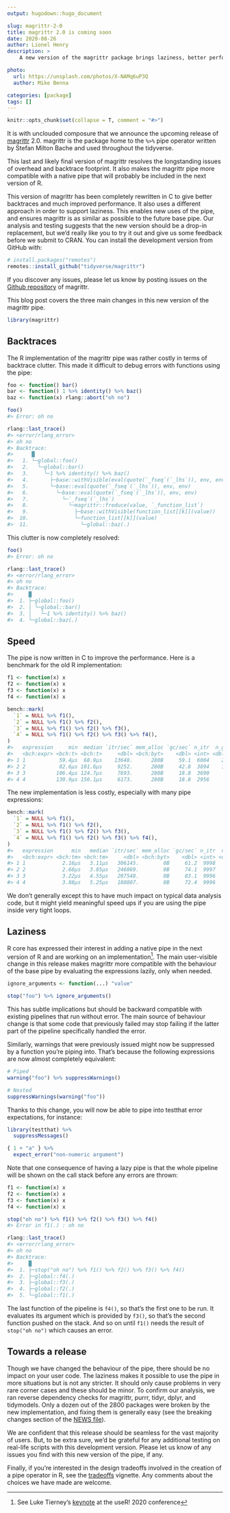 ```yaml
---
output: hugodown::hugo_document

slug: magrittr-2-0
title: magrittr 2.0 is coming soon
date: 2020-08-26
author: Lionel Henry
description: >
    A new version of the magrittr package brings laziness, better performance, and leaner backtraces for debugging errors.

photo:
  url: https://unsplash.com/photos/X-NAMq6uP3Q
  author: Mike Benna

categories: [package]
tags: []
---
```


```r
knitr::opts_chunk$set(collapse = T, comment = "#>")
```

It is with unclouded composure that we announce the upcoming release of [magrittr](https://magrittr.tidyverse.org/) 2.0. magrittr is the package home to the `%>%` pipe operator written by Stefan Milton Bache and used throughout the tidyverse.

This last and likely final version of magrittr resolves the longstanding issues of overhead and backtrace footprint. It also makes the magrittr pipe more compatible with a native pipe that will probably be included in the next version of R.

This version of magrittr has been completely rewritten in C to give better backtraces and much improved performance. It also uses a different approach in order to support laziness. This enables new uses of the pipe, and ensures magrittr is as similar as possible to the future base pipe. Our analysis and testing suggests that the new version should be a drop-in replacement, but we'd really like you to try it out and give us some feedback before we submit to CRAN. You can install the development version from GitHub with:

```r
# install.packages("remotes")
remotes::install_github("tidyverse/magrittr")
```

If you discover any issues, please let us know by posting issues on the [Github repository](https://github.com/tidyverse/magrittr) of magrittr.

This blog post covers the three main changes in this new version of the magrittr pipe.

```r
library(magrittr)
```


## Backtraces

The R implementation of the magrittr pipe was rather costly in terms of backtrace clutter. This made it difficult to debug errors with functions using the pipe:

```r
foo <- function() bar()
bar <- function() 1 %>% identity() %>% baz()
baz <- function(x) rlang::abort("oh no")

foo()
#> Error: oh no

rlang::last_trace()
#> <error/rlang_error>
#> oh no
#> Backtrace:
#>      █
#>   1. └─global::foo()
#>   2.   └─global::bar()
#>   3.     └─1 %>% identity() %>% baz()
#>   4.       ├─base::withVisible(eval(quote(`_fseq`(`_lhs`)), env, env))
#>   5.       └─base::eval(quote(`_fseq`(`_lhs`)), env, env)
#>   6.         └─base::eval(quote(`_fseq`(`_lhs`)), env, env)
#>   7.           └─`_fseq`(`_lhs`)
#>   8.             └─magrittr::freduce(value, `_function_list`)
#>   9.               ├─base::withVisible(function_list[[k]](value))
#>  10.               └─function_list[[k]](value)
#>  11.                 └─global::baz(.)
```

This clutter is now completely resolved:

```r
foo()
#> Error: oh no

rlang::last_trace()
#> <error/rlang_error>
#> oh no
#> Backtrace:
#>     █
#>  1. ├─global::foo()
#>  2. │ └─global::bar()
#>  3. │   └─1 %>% identity() %>% baz()
#>  4. └─global::baz(.)
```


## Speed

The pipe is now written in C to improve the performance. Here is a benchmark for the old R implementation:

```r
f1 <- function(x) x
f2 <- function(x) x
f3 <- function(x) x
f4 <- function(x) x

bench::mark(
  `1` = NULL %>% f1(),
  `2` = NULL %>% f1() %>% f2(),
  `3` = NULL %>% f1() %>% f2() %>% f3(),
  `4` = NULL %>% f1() %>% f2() %>% f3() %>% f4(),
)
#>   expression     min  median `itr/sec` mem_alloc `gc/sec` n_itr  n_gc
#>   <bch:expr> <bch:t> <bch:t>     <dbl> <bch:byt>    <dbl> <int> <dbl>
#> 1 1           59.4µs  68.9µs    13648.      280B     59.1  6004    26
#> 2 2           82.6µs 101.6µs     9252.      280B     42.8  3894    18
#> 3 3          106.4µs 124.7µs     7693.      280B     18.8  3690     9
#> 4 4          130.9µs 156.1µs     6173.      280B     18.8  2956     9
```

The new implementation is less costly, especially with many pipe expressions:

```r
bench::mark(
  `1` = NULL %>% f1(),
  `2` = NULL %>% f1() %>% f2(),
  `3` = NULL %>% f1() %>% f2() %>% f3(),
  `4` = NULL %>% f1() %>% f2() %>% f3() %>% f4(),
)
#>   expression      min   median `itr/sec` mem_alloc `gc/sec` n_itr  n_gc
#>   <bch:expr> <bch:tm> <bch:tm>     <dbl> <bch:byt>    <dbl> <int> <dbl>
#> 1 1            2.16µs   3.11µs   306145.        0B     61.2  9998     2
#> 2 2            2.68µs   3.85µs   246869.        0B     74.1  9997     3
#> 3 3            3.22µs   4.55µs   207548.        0B     83.1  9996     4
#> 4 4            3.88µs   5.25µs   180807.        0B     72.4  9996     4
```

We don't generally except this to have much impact on typical data analysis code, but it might yield meaningful speed ups if you are using the pipe inside very tight loops.


## Laziness

R core has expressed their interest in adding a native pipe in the next version of R and are working on an implementation[^1]. The main user-visible change in this release makes magrittr more compatible with the behaviour of the base pipe by evaluating the expressions lazily, only when needed.

[^1]: See Luke Tierney's [keynote](https://youtu.be/X_eDHNVceCU?t=3099) at the useR! 2020 conference

```r
ignore_arguments <- function(...) "value"

stop("foo") %>% ignore_arguments()
```

This has subtle implications but should be backward compatible with existing pipelines that run without error. The main source of behaviour change is that some code that previously failed may stop failing if the latter part of the pipeline specifically handled the error.

Similarly, warnings that were previously issued might now be suppressed by a function you're piping into. That's because the following expressions are now almost completely equivalent:

```r
# Piped
warning("foo") %>% suppressWarnings()

# Nested
suppressWarnings(warning("foo"))
```

Thanks to this change, you will now be able to pipe into testthat error expectations, for instance:

```r
library(testthat) %>%
  suppressMessages()

{ 1 + "a" } %>%
  expect_error("non-numeric argument")
```

Note that one consequence of having a lazy pipe is that the whole pipeline will be shown on the call stack before any errors are thrown:

```r
f1 <- function(x) x
f2 <- function(x) x
f3 <- function(x) x
f4 <- function(x) x

stop("oh no") %>% f1() %>% f2() %>% f3() %>% f4()
#> Error in f1(.) : oh no

rlang::last_trace()
#> <error/rlang_error>
#> oh no
#> Backtrace:
#>     █
#>  1. ├─stop("oh no") %>% f1() %>% f2() %>% f3() %>% f4()
#>  2. ├─global::f4(.)
#>  3. ├─global::f3(.)
#>  4. ├─global::f2(.)
#>  5. └─global::f1(.)
```

The last function of the pipeline is `f4()`, so that's the first one to be run. It evaluates its argument which is provided by `f3()`, so that's the second function pushed on the stack. And so on until `f1()` needs the result of `stop("oh no")` which causes an error.


## Towards a release

Though we have changed the behaviour of the pipe, there should be no impact on your user code. The laziness makes it possible to use the pipe in more situations but is not any stricter. It should only cause problems in very rare corner cases and these should be minor. To confirm our analysis, we ran reverse dependency checks for magrittr, purrr, tidyr, dplyr, and tidymodels. Only a dozen out of the 2800 packages were broken by the new implementation, and fixing them is generally easy (see the breaking changes section of the [NEWS file](https://github.com/tidyverse/magrittr/blob/master/NEWS.md)).

We are confident that this release should be seamless for the vast majority of users. But, to be extra sure, we'd be grateful for any additional testing on real-life scripts with this development version. Please let us know of any issues you find with this new version of the pipe, if any.

Finally, if you're interested in the design tradeoffs involved in the creation of a pipe operator in R, see the [tradeoffs](https://magrittr.tidyverse.org/articles/tradeoffs.html) vignette. Any comments about the choices we have made are welcome.
